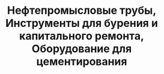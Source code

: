 ---
id: 2
title: "Нефтепромысловые трубы, Инструменты для бурения и капитального ремонта, Оборудование для цементирования"
image : "./tubulars-drilling-workover-tools-cementing-equipment.png"
ready: true
---